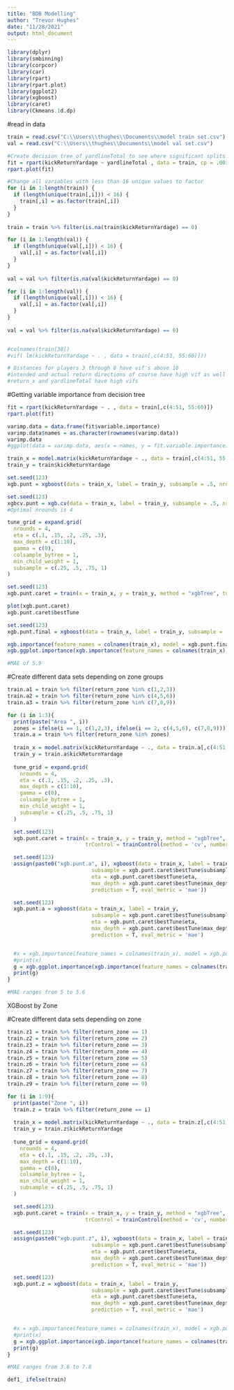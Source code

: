 ```yaml
---
title: "BDB Modelling"
author: "Trevor Hughes"
date: "11/28/2021"
output: html_document
---
```


```r
library(dplyr)
library(smbinning)
library(corpcor)
library(car)
library(rpart)
library(rpart.plot)
library(ggplot2)
library(xgboost)
library(caret)
library(Ckmeans.1d.dp)
```


#read in data
```r
train = read.csv("C:\\Users\\thughes\\Documents\\model train set.csv")
val = read.csv("C:\\Users\\thughes\\Documents\\model val set.csv")
```

```r
#Create decision tree of yardlineTotal to see where significant splits are
fit = rpart(kickReturnYardage ~ yardlineTotal , data = train, cp = .001, minbucket = 50)
rpart.plot(fit)

```

```r
#Change all variables with less than 16 unique values to factor
for (i in 1:length(train)) {
  if (length(unique(train[,i])) < 16) {
    train[,i] = as.factor(train[,i])
  }
}
  
train = train %>% filter(is.na(train$kickReturnYardage) == 0)

for (i in 1:length(val)) {
  if (length(unique(val[,i])) < 16) {
    val[,i] = as.factor(val[,i])
  }
}
  
val = val %>% filter(is.na(val$kickReturnYardage) == 0)

for (i in 1:length(val)) {
  if (length(unique(val[,i])) < 16) {
    val[,i] = as.factor(val[,i])
  }
}
  
val = val %>% filter(is.na(val$kickReturnYardage) == 0)


#colnames(train[38])
#vif( lm(kickReturnYardage ~ . , data = train[,c(4:51, 55:60)]))

# Distances for players 3 through 8 have vif's above 10
#intended and actual return directions of course have high vif as well
#return_x and yardlineTotal have high vifs
```

#Getting variable importance from decision tree
```r
fit = rpart(kickReturnYardage ~ . , data = train[,c(4:51, 55:60)])
rpart.plot(fit)

varimp.data = data.frame(fit$variable.importance)
varimp.data$names = as.character(rownames(varimp.data))
varimp.data
#ggplot(data = varimp.data, aes(x = names, y = fit.variable.importance)) + geom_bar(stat = "identity")
```

```r
train_x = model.matrix(kickReturnYardage ~ ., data = train[,c(4:51, 55:60)])[,-1]
train_y = train$kickReturnYardage

set.seed(123)
xgb.punt = xgboost(data = train_x, label = train_y, subsample = .5, nrounds = 100)

set.seed(123)
xgbcv.punt = xgb.cv(data = train_x, label = train_y, subsample = .5, nrounds = 100, nfold = 10, metrics = 'mae')
#Optimal nrounds is 4
```

```r
tune_grid = expand.grid(
  nrounds = 4,
  eta = c(.1, .15, .2, .25, .3),
  max_depth = c(1:10),
  gamma = c(0),
  colsample_bytree = 1,
  min_child_weight = 1,
  subsample = c(.25, .5, .75, 1)
)

set.seed(123)
xgb.punt.caret = train(x = train_x, y = train_y, method = "xgbTree", tuneGrid = tune_grid, trControl = trainControl(method = 'cv', number = 10), metric = 'MAE')

plot(xgb.punt.caret)
xgb.punt.caret$bestTune
```

```r
set.seed(123)
xgb.punt.final = xgboost(data = train_x, label = train_y, subsample = .75, nrounds = 4, eta = .3, max_depth = 2, prediction = T, eval_metric = 'mae')

xgb.importance(feature_names = colnames(train_x), model = xgb.punt.final)
xgb.ggplot.importance(xgb.importance(feature_names = colnames(train_x), model = xgb.punt.final))

#MAE of 5.9
```



#Create different data sets depending on zone groups
```r
train.a1 = train %>% filter(return_zone %in% c(1,2,3))
train.a2 = train %>% filter(return_zone %in% c(4,5,6))
train.a3 = train %>% filter(return_zone %in% c(7,8,9))
```


```r
for (i in 1:3){
  print(paste("Area ", i))
  zones = ifelse(i == 1, c(1,2,3), ifelse(i == 2, c(4,5,6), c(7,8,9)))
  train.a = train %>% filter(return_zone %in% zones)
  
  train_x = model.matrix(kickReturnYardage ~ ., data = train.a[,c(4:51, 55:60)])[,-1]
  train_y = train.a$kickReturnYardage
  
  tune_grid = expand.grid(
    nrounds = 4,
    eta = c(.1, .15, .2, .25, .3),
    max_depth = c(1:10),
    gamma = c(0),
    colsample_bytree = 1,
    min_child_weight = 1,
    subsample = c(.25, .5, .75, 1)
  )

  set.seed(123)
  xgb.punt.caret = train(x = train_x, y = train_y, method = "xgbTree", tuneGrid = tune_grid,
                         trControl = trainControl(method = 'cv', number = 10), metric = 'MAE')

  set.seed(123)
  assign(paste0("xgb.punt.a", i), xgboost(data = train_x, label = train_y, 
                           subsample = xgb.punt.caret$bestTune$subsample, nrounds = 4, 
                           eta = xgb.punt.caret$bestTune$eta,
                           max_depth = xgb.punt.caret$bestTune$max_depth, 
                           prediction = T, eval_metric = 'mae'))

  set.seed(123)
  xgb.punt.a = xgboost(data = train_x, label = train_y, 
                           subsample = xgb.punt.caret$bestTune$subsample, nrounds = 4, 
                           eta = xgb.punt.caret$bestTune$eta,
                           max_depth = xgb.punt.caret$bestTune$max_depth, 
                           prediction = T, eval_metric = 'mae')


  #x = xgb.importance(feature_names = colnames(train_x), model = xgb.punt.final)
  #print(x)
  g = xgb.ggplot.importance(xgb.importance(feature_names = colnames(train_x), model = xgb.punt.a)) + ggtitle(paste("Feature Importance Area", i))
  print(g)
}

#MAE ranges from 5 to 5.6
```



############################## XGBoost by Zone ###########################
#Create different data sets depending on zone
```r
train.z1 = train %>% filter(return_zone == 1)
train.z2 = train %>% filter(return_zone == 2)
train.z3 = train %>% filter(return_zone == 3)
train.z4 = train %>% filter(return_zone == 4)
train.z5 = train %>% filter(return_zone == 5)
train.z6 = train %>% filter(return_zone == 6)
train.z7 = train %>% filter(return_zone == 7)
train.z8 = train %>% filter(return_zone == 8)
train.z9 = train %>% filter(return_zone == 9)

```


```r
for (i in 1:9){
  print(paste("Zone ", i))
  train.z = train %>% filter(return_zone == i)
  
  train_x = model.matrix(kickReturnYardage ~ ., data = train.z[,c(4:51, 55:60)])[,-1]
  train_y = train.z$kickReturnYardage
  
  tune_grid = expand.grid(
    nrounds = 4,
    eta = c(.1, .15, .2, .25, .3),
    max_depth = c(1:10),
    gamma = c(0),
    colsample_bytree = 1,
    min_child_weight = 1,
    subsample = c(.25, .5, .75, 1)
  )

  set.seed(123)
  xgb.punt.caret = train(x = train_x, y = train_y, method = "xgbTree", tuneGrid = tune_grid,
                         trControl = trainControl(method = 'cv', number = 10), metric = 'MAE')

  set.seed(123)
  assign(paste0("xgb.punt.z", i), xgboost(data = train_x, label = train_y, 
                           subsample = xgb.punt.caret$bestTune$subsample, nrounds = 4, 
                           eta = xgb.punt.caret$bestTune$eta,
                           max_depth = xgb.punt.caret$bestTune$max_depth, 
                           prediction = T, eval_metric = 'mae'))

  set.seed(123)
  xgb.punt.z = xgboost(data = train_x, label = train_y, 
                           subsample = xgb.punt.caret$bestTune$subsample, nrounds = 4, 
                           eta = xgb.punt.caret$bestTune$eta,
                           max_depth = xgb.punt.caret$bestTune$max_depth, 
                           prediction = T, eval_metric = 'mae')


  #x = xgb.importance(feature_names = colnames(train_x), model = xgb.punt.final)
  #print(x)
  g = xgb.ggplot.importance(xgb.importance(feature_names = colnames(train_x), model = xgb.punt.z)) + ggtitle(paste("Feature Importance Zone", i))
  print(g)
}

#MAE ranges from 3.6 to 7.8
```



```r

def1_ ifelse(train)








```
